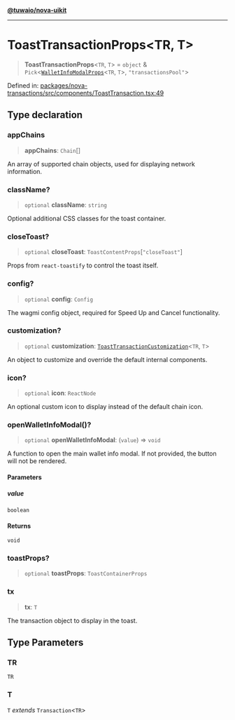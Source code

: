 [**@tuwaio/nova-uikit**](../../../README.md)

***

# ToastTransactionProps\<TR, T\>

> **ToastTransactionProps**\<`TR`, `T`\> = `object` & `Pick`\<[`WalletInfoModalProps`](../interfaces/WalletInfoModalProps.md)\<`TR`, `T`\>, `"transactionsPool"`\>

Defined in: [packages/nova-transactions/src/components/ToastTransaction.tsx:49](https://github.com/TuwaIO/nova-uikit/blob/61c24bf57b6e4318955b0798b367d89177f78683/packages/nova-transactions/src/components/ToastTransaction.tsx#L49)

## Type declaration

### appChains

> **appChains**: `Chain`[]

An array of supported chain objects, used for displaying network information.

### className?

> `optional` **className**: `string`

Optional additional CSS classes for the toast container.

### closeToast?

> `optional` **closeToast**: `ToastContentProps`\[`"closeToast"`\]

Props from `react-toastify` to control the toast itself.

### config?

> `optional` **config**: `Config`

The wagmi config object, required for Speed Up and Cancel functionality.

### customization?

> `optional` **customization**: [`ToastTransactionCustomization`](ToastTransactionCustomization.md)\<`TR`, `T`\>

An object to customize and override the default internal components.

### icon?

> `optional` **icon**: `ReactNode`

An optional custom icon to display instead of the default chain icon.

### openWalletInfoModal()?

> `optional` **openWalletInfoModal**: (`value`) => `void`

A function to open the main wallet info modal. If not provided, the button will not be rendered.

#### Parameters

##### value

`boolean`

#### Returns

`void`

### toastProps?

> `optional` **toastProps**: `ToastContainerProps`

### tx

> **tx**: `T`

The transaction object to display in the toast.

## Type Parameters

### TR

`TR`

### T

`T` *extends* `Transaction`\<`TR`\>
